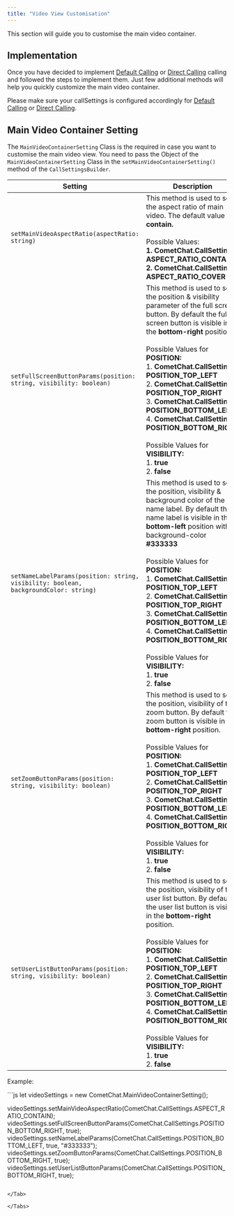 ```yaml
---
title: "Video View Customisation"
---
```




This section will guide you to customise the main video container.

## Implementation

Once you have decided to implement [Default Calling](/docs/sdk/ionic/3.0/calling-default-calling) or [Direct Calling](/docs/sdk/ionic/3.0/calling-direct-calling) calling and followed the steps to implement them. Just few additional methods will help you quickly customize the main video container.

Please make sure your callSettings is configured accordingly for [Default Calling](/docs/sdk/ionic/3.0/calling-default-calling) or [Direct Calling](/docs/sdk/ionic/3.0/calling-direct-calling).

## Main Video Container Setting

The `MainVideoContainerSetting` Class is the required in case you want to customise the main video view. You need to pass the Object of the `MainVideoContainerSetting` Class in the `setMainVideoContainerSetting()` method of the `CallSettingsBuilder`.

| Setting                                                                              | Description                                                                                                                                                                                                                                                                                                                                                                                                                                                                                                           |
| ------------------------------------------------------------------------------------ | --------------------------------------------------------------------------------------------------------------------------------------------------------------------------------------------------------------------------------------------------------------------------------------------------------------------------------------------------------------------------------------------------------------------------------------------------------------------------------------------------------------------- |
| `setMainVideoAspectRatio(aspectRatio: string)`                                       | This method is used to set the aspect ratio of main video. The default value is **contain.** <br/><br />Possible Values: <br/>**1. CometChat.CallSettings. ASPECT\_RATIO\_CONTAIN** <br/>**2. CometChat.CallSettings. ASPECT\_RATIO\_COVER**                                                                                                                                                                                                                                                                                               |
| `setFullScreenButtonParams(position: string, visibility: boolean)`                   | This method is used to set the position & visibility parameter of the full screen button. By default the full screen button is visible in the **bottom-right** position. <br/><br/>Possible Values for **POSITION:** <br/>1. **CometChat.CallSettings. POSITION\_TOP\_LEFT** <br/>2. **CometChat.CallSettings. POSITION\_TOP\_RIGHT** <br/>3. **CometChat.CallSettings. POSITION\_BOTTOM\_LEFT** <br/>4. **CometChat.CallSettings. POSITION\_BOTTOM\_RIGHT** <br/><br/>Possible Values for **VISIBILITY:** <br/>1. **true** <br/>2. **false**                           |
| `setNameLabelParams(position: string, visibility: boolean, backgroundColor: string)` | This method is used to set the position, visibility & background color of the name label. By default the name label is visible in the **bottom-left** position with a background-color **#333333** <br/><br/>Possible Values for **POSITION:** <br/>1. **CometChat.CallSettings. POSITION\_TOP\_LEFT** <br/>2. **CometChat.CallSettings. POSITION\_TOP\_RIGHT** <br/>3. **CometChat.CallSettings. POSITION\_BOTTOM\_LEFT** <br/>4. **CometChat.CallSettings. POSITION\_BOTTOM\_RIGHT** <br/><br/>Possible Values for **VISIBILITY:** <br/>1. **true** <br/>2. **false** |
| `setZoomButtonParams(position: string, visibility: boolean)`                         | This method is used to set the position, visibility of the zoom button. By default the zoom button is visible in the **bottom-right** position. <br/><br/>Possible Values for **POSITION:** <br/>1. **CometChat.CallSettings. POSITION\_TOP\_LEFT** <br/>2. **CometChat.CallSettings. POSITION\_TOP\_RIGHT** <br/>3. **CometChat.CallSettings. POSITION\_BOTTOM\_LEFT** <br/>4. **CometChat.CallSettings. POSITION\_BOTTOM\_RIGHT** <br/><br/>Possible Values for **VISIBILITY:** <br/>1. **true** <br/>2. **false**                                                    |
| `setUserListButtonParams(position: string, visibility: boolean)`                     | This method is used to set the position, visibility of the user list button. By default the user list button is visible in the **bottom-right** position. <br/><br/>Possible Values for **POSITION:** <br/>1. **CometChat.CallSettings. POSITION\_TOP\_LEFT** <br/>2. **CometChat.CallSettings. POSITION\_TOP\_RIGHT** <br/>3. **CometChat.CallSettings. POSITION\_BOTTOM\_LEFT** <br/>4. **CometChat.CallSettings. POSITION\_BOTTOM\_RIGHT** <br/><br/>Possible Values for **VISIBILITY:** <br/>1. **true** <br/>2. **false**                                          |

Example:

<Tabs>
<Tab title="JavaScript">
```js
let videoSettings = new CometChat.MainVideoContainerSetting();

videoSettings.setMainVideoAspectRatio(CometChat.CallSettings.ASPECT_RATIO_CONTAIN);	videoSettings.setFullScreenButtonParams(CometChat.CallSettings.POSITION_BOTTOM_RIGHT, true);
videoSettings.setNameLabelParams(CometChat.CallSettings.POSITION_BOTTOM_LEFT, true, "#333333");
videoSettings.setZoomButtonParams(CometChat.CallSettings.POSITION_BOTTOM_RIGHT, true);
videoSettings.setUserListButtonParams(CometChat.CallSettings.POSITION_BOTTOM_RIGHT, true);
```

</Tab>

</Tabs>
